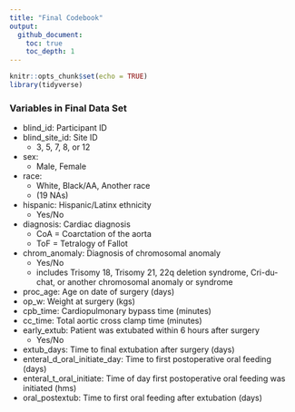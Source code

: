 ```yaml
---
title: "Final Codebook"
output: 
  github_document:
    toc: true
    toc_depth: 1
---
```


```r
knitr::opts_chunk$set(echo = TRUE)
library(tidyverse)
```

### Variables in Final Data Set

-   blind_id: Participant ID
-   blind_site_id: Site ID
    -   3, 5, 7, 8, or 12
-   sex:
    -   Male, Female
-   race:
    -   White, Black/AA, Another race
    -   (19 NAs)
-   hispanic: Hispanic/Latinx ethnicity
    -   Yes/No
-   diagnosis: Cardiac diagnosis
    -   CoA = Coarctation of the aorta
    -   ToF = Tetralogy of Fallot
-   chrom_anomaly: Diagnosis of chromosomal anomaly
    -   Yes/No
    -   includes Trisomy 18, Trisomy 21, 22q deletion syndrome, Cri-du-chat, or another chromosomal anomaly or syndrome
-   proc_age: Age on date of surgery (days)
-   op_w: Weight at surgery (kgs)
-   cpb_time: Cardiopulmonary bypass time (minutes)
-   cc_time: Total aortic cross clamp time (minutes)
-   early_extub: Patient was extubated within 6 hours after surgery
    -   Yes/No
-   extub_days: Time to final extubation after surgery (days)
-   enteral_d\_oral_initiate_day: Time to first postoperative oral feeding (days)
-   enteral_t\_oral_initiate: Time of day first postoperative oral feeding was initiated (hms)
-   oral_postextub: Time to first oral feeding after extubation (days)
